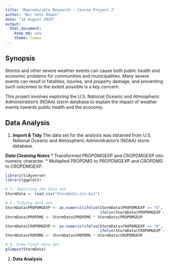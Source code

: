 ---
title: 'Reproducible Research : Course Project 2'
author: "Nur Seto Dimas"
date: "18 August 2019"
output: 
  html_document: 
    keep_md: yes
    theme: lumen
---

## Synopsis
Storms and other severe weather events can cause both public health and economic problems for communities and municipalities. Many severe events can result in fatalities, injuries, and property damage, and preventing such outcomes to the extent possible is a key concern.

This project involves exploring the U.S. National Oceanic and Atmospheric Administration's (NOAA) storm database to explain the impact of  weather events towards public health and the economy.

## Data Analysis
1. **Import & Tidy**
The data set for the analysis was obtained from U.S. National Oceanic and Atmospheric Administration's (NOAA) storm database.

***Data Cleaning Notes***
* Transformed PROPDMGEXP and CROPDMGEXP into numeric character.
* Multiplied PROPDMG to PROPDMGEXP and CROPDMG to CROPDMGEXP.

```{r echo=TRUE, message=FALSE, warning=FALSE}
library(tidyverse)
library(ggplot2)

# 1. Importing the data set
StormData <- read.csv("StormData.csv.bz2")

# 2. Tidying data set
StormData$PROPDMGEXP <- as.numeric(ifelse(StormData$PROPDMGEXP == "K", 1000, 
                                          ifelse(StormData$PROPDMGEXP == "M", 1000000, 1000000000)))
StormData$PROPDMG <- StormData$PROPDMG * StormData$PROPDMGEXP

StormData$CROPDMGEXP <- as.numeric(ifelse(StormData$CROPDMGEXP == "K", 1000, 
                                          ifelse(StormData$CROPDMGEXP == "M", 1000000, 1000000000)))
StormData$CROPDMG <- StormData$CROPDMG * StormData$CROPDMGEXP

# 3. View final data set
glimpse(StormData)
```

2. **Data Analysis**

